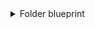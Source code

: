 <details>
<summary>Folder blueprint</summary>

```json showLineNumbers
{
  "identifier": "folder",
  "title": "Folder",
  "icon": "Github",
  "schema": {
    "properties": {
      "sha": {
        "title": "Sha",
        "type": "string"
      },
      "link": {
        "title": "Link",
        "type": "string",
        "format": "url"
      },
      "readme": {
        "title": "README",
        "type": "string",
        "format": "markdown"
      }
    },
    "required": []
  },
  "mirrorProperties": {},
  "calculationProperties": {},
  "relations": {
    "service": {
      "target": "microservice",
      "required": true,
      "many": false
    }
  }
}
```

</details>
